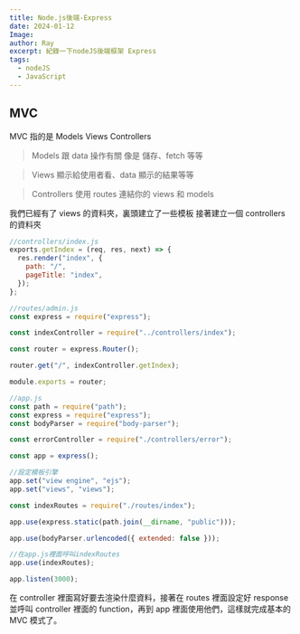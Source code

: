 ```yaml
---
title: Node.js後端-Express
date: 2024-01-12
Image:
author: Ray
excerpt: 紀錄一下nodeJS後端框架 Express
tags:
  - nodeJS
  - JavaScript
---
```


## MVC

MVC 指的是 Models Views Controllers

> Models 跟 data 操作有關 像是 儲存、fetch 等等

> Views 顯示給使用者看、data 顯示的結果等等

> Controllers 使用 routes 連結你的 views 和 models

我們已經有了 views 的資料夾，裏頭建立了一些模板
接著建立一個 controllers 的資料夾

```javascript
//controllers/index.js
exports.getIndex = (req, res, next) => {
  res.render("index", {
    path: "/",
    pageTitle: "index",
  });
};
```

```javascript
//routes/admin.js
const express = require("express");

const indexController = require("../controllers/index");

const router = express.Router();

router.get("/", indexController.getIndex);

module.exports = router;
```

```javascript
//app.js
const path = require("path");
const express = require("express");
const bodyParser = require("body-parser");

const errorController = require("./controllers/error");

const app = express();

//設定模板引擎
app.set("view engine", "ejs");
app.set("views", "views");

const indexRoutes = require("./routes/index");

app.use(express.static(path.join(__dirname, "public")));

app.use(bodyParser.urlencoded({ extended: false }));

//在app.js裡面呼叫indexRoutes
app.use(indexRoutes);

app.listen(3000);
```

在 controller 裡面寫好要去渲染什麼資料，接著在 routes 裡面設定好 response 並呼叫 controller 裡面的 function，再到 app 裡面使用他們，這樣就完成基本的 MVC 模式了。
